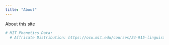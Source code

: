 ---
title: "About"
---

About this site

```{r}
# MIT Phonetics Data: 
  # Affricate Distribution: https://ocw.mit.edu/courses/24-915-linguistic-phonetics-fall-2015/resources/affricate_data_dist
```
